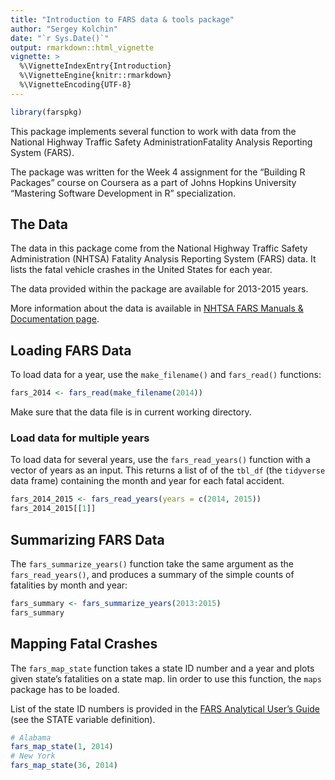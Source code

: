 ```yaml
---
title: "Introduction to FARS data & tools package"
author: "Sergey Kolchin"
date: "`r Sys.Date()`"
output: rmarkdown::html_vignette
vignette: >
  %\VignetteIndexEntry{Introduction}
  %\VignetteEngine{knitr::rmarkdown}
  %\VignetteEncoding{UTF-8}
---
```


```r
library(farspkg)
```


This package implements several function to work with data from the National Highway Traffic Safety AdministrationFatality Analysis Reporting System (FARS).

The package was written for the Week 4  assignment for the "Building R Packages" course on Coursera as a part of Johns Hopkins University "Mastering Software Development in R" specialization.

## The Data

The data in this package come from the National Highway Traffic Safety Administration (NHTSA) Fatality Analysis Reporting System (FARS) data.  It lists the fatal vehicle crashes in the United States for each year.

The data provided within the package are available for 2013-2015 years.

More information about the data is available in [NHTSA FARS Manuals & Documentation page](https://crashstats.nhtsa.dot.gov/#/DocumentTypeList/4). 

## Loading FARS Data

To load data for a year, use the `make_filename()` and `fars_read()` functions:
```r
fars_2014 <- fars_read(make_filename(2014))
```

Make sure that the data file is in current working directory.

### Load data for multiple years

To load data for several years, use the `fars_read_years()` function with a vector of years as an input. This returns a list of of the `tbl_df` (the `tidyverse` data frame) containing the month and year for each fatal accident.  

```r
fars_2014_2015 <- fars_read_years(years = c(2014, 2015))
fars_2014_2015[[1]]
```

## Summarizing FARS Data

The `fars_summarize_years()` function take the same argument as the `fars_read_years()`, and produces a summary of the simple counts of fatalities by month and year: 

```r
fars_summary <- fars_summarize_years(2013:2015)
fars_summary
```



## Mapping Fatal Crashes

The `fars_map_state` function takes a state ID number and a year and plots given state's fatalities on a state map. Iin order to use this function, the `maps` package has to be loaded.

List of the state ID numbers is provided in the [FARS Analytical User's Guide](https://crashstats.nhtsa.dot.gov/Api/Public/ViewPublication/812447)
(see the STATE variable definition).

```r
# Alabama
fars_map_state(1, 2014)
# New York
fars_map_state(36, 2014)
```


